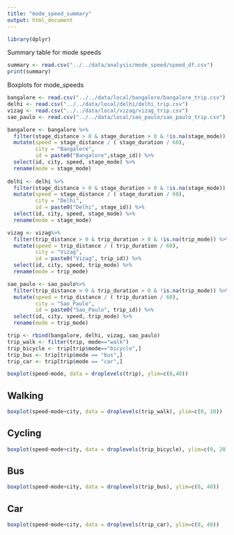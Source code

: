 ```yaml
---
title: "mode_speed_summary"
output: html_document
---
```


```r
library(dplyr)
```


Summary table for mode speeds
```r
summary <- read.csv("../../data/analysis/mode_speed/speed_df.csv")
print(summary)
```

Boxplots for mode_speeds
```r
bangalore <- read.csv("../../data/local/bangalore/bangalore_trip.csv")
delhi <- read.csv("../../data/local/delhi/delhi_trip.csv")
vizag <- read.csv("../../data/local/vizag/vizag_trip.csv")
sao_paulo <- read.csv("../../data/local/sao_paulo/sao_paulo_trip.csv")

bangalore <- bangalore %>% 
  filter(stage_distance > 0 & stage_duration > 0 & !is.na(stage_mode)) %>%
  mutate(speed = stage_distance / ( stage_duration / 60),
         city = "Bangalore",
         id = paste0("Bangalore",stage_id)) %>% 
  select(id, city, speed, stage_mode) %>% 
  rename(mode = stage_mode)
  
delhi <- delhi %>% 
  filter(stage_distance > 0 & stage_duration > 0 & !is.na(stage_mode)) %>%
  mutate(speed = stage_distance / ( stage_duration / 60),
         city = "Delhi",
         id = paste0("Delhi", stage_id)) %>% 
  select(id, city, speed, stage_mode) %>% 
  rename(mode = stage_mode)

vizag <- vizag%>% 
  filter(trip_distance > 0 & trip_duration > 0 & !is.na(trip_mode)) %>%
  mutate(speed = trip_distance / ( trip_duration / 60),
         city = "Vizag",
         id = paste0("Vizag", trip_id)) %>% 
  select(id, city, speed, trip_mode) %>% 
  rename(mode = trip_mode)

sao_paulo <- sao_paulo%>% 
  filter(trip_distance > 0 & trip_duration > 0 & !is.na(trip_mode)) %>%
  mutate(speed = trip_distance / ( trip_duration / 60),
         city = "Sao_Paulo",
         id = paste0("Sao_Paulo", trip_id)) %>% 
  select(id, city, speed, trip_mode) %>% 
  rename(mode = trip_mode)

trip <- rbind(bangalore, delhi, vizag, sao_paulo)
trip_walk <- filter(trip, mode=="walk")
trip_bicycle <- trip[trip$mode=="bicycle",]
trip_bus <- trip[trip$mode == "bus",]
trip_car <- trip[trip$mode == "car",]

```



```r
boxplot(speed~mode, data = droplevels(trip), ylim=c(0,40))
```

## Walking
```r
boxplot(speed~mode+city, data = droplevels(trip_walk), ylim=c(0, 10))
```

## Cycling
```r
boxplot(speed~mode+city, data = droplevels(trip_bicycle), ylim=c(0, 20))
```

## Bus
```r
boxplot(speed~mode+city, data = droplevels(trip_bus), ylim=c(0, 40))
```


## Car
```r
boxplot(speed~mode+city, data = droplevels(trip_car), ylim=c(0, 40))
```



